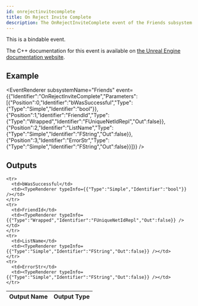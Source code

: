 ```yaml
---
id: onrejectinvitecomplete
title: On Reject Invite Complete
description: The OnRejectInviteComplete event of the Friends subsystem.
---
```



This is a bindable event.

The C++ documentation for this event is available on [the Unreal Engine documentation website](https://dev.epicgames.com/documentation/en-us/unreal-engine/API/Plugins/OnlineSubsystem/Interfaces/IOnlineFriends/).

## Example

<EventRenderer subsystemName="Friends" event={{"Identifier":"OnRejectInviteComplete","Parameters":[{"Position":0,"Identifier":"bWasSuccessful","Type":{"Type":"Simple","Identifier":"bool"}},{"Position":1,"Identifier":"FriendId","Type":{"Type":"Wrapped","Identifier":"FUniqueNetIdRepl","Out":false}},{"Position":2,"Identifier":"ListName","Type":{"Type":"Simple","Identifier":"FString","Out":false}},{"Position":3,"Identifier":"ErrorStr","Type":{"Type":"Simple","Identifier":"FString","Out":false}}]}} />

## Outputs


<table>
  <thead>
    <tr>
      <th>Output Name</th>
      <th>Output Type</th>
    </tr>
  </thead>
  <tbody>
    
    <tr>
      <td>bWasSuccessful</td>
      <td><TypeRenderer typeInfo={{"Type":"Simple","Identifier":"bool"}} /></td>
    </tr>
    <tr>
      <td>FriendId</td>
      <td><TypeRenderer typeInfo={{"Type":"Wrapped","Identifier":"FUniqueNetIdRepl","Out":false}} /></td>
    </tr>
    <tr>
      <td>ListName</td>
      <td><TypeRenderer typeInfo={{"Type":"Simple","Identifier":"FString","Out":false}} /></td>
    </tr>
    <tr>
      <td>ErrorStr</td>
      <td><TypeRenderer typeInfo={{"Type":"Simple","Identifier":"FString","Out":false}} /></td>
    </tr>
  </tbody>
</table>


